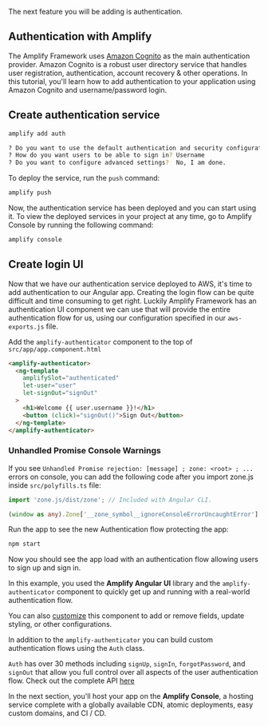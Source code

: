 The next feature you will be adding is authentication.

## Authentication with Amplify

The Amplify Framework uses [Amazon Cognito](https://aws.amazon.com/cognito/) as the main authentication provider. Amazon Cognito is a robust user directory service that handles user registration, authentication, account recovery & other operations. In this tutorial, you'll learn how to add authentication to your application using Amazon Cognito and username/password login.

## Create authentication service

```bash
amplify add auth

? Do you want to use the default authentication and security configuration? Default configuration
? How do you want users to be able to sign in? Username
? Do you want to configure advanced settings?  No, I am done.
```

To deploy the service, run the `push` command:

```bash
amplify push
```

Now, the authentication service has been deployed and you can start using it. To view the deployed services in your project at any time, go to Amplify Console by running the following command:

```bash
amplify console
```

## Create login UI

Now that we have our authentication service deployed to AWS, it's time to add authentication to our Angular app. Creating the login flow can be quite difficult and time consuming to get right. Luckily Amplify Framework has an authentication UI component we can use that will provide the entire authentication flow for us, using our configuration specified in our `aws-exports.js` file.

Add the `amplify-authenticator` component to the top of `src/app/app.component.html`

```html
<amplify-authenticator>
  <ng-template
    amplifySlot="authenticated"
    let-user="user"
    let-signOut="signOut"
  >
    <h1>Welcome {{ user.username }}!</h1>
    <button (click)="signOut()">Sign Out</button>
  </ng-template>
</amplify-authenticator>
```

### Unhandled Promise Console Warnings

If you see `Unhandled Promise rejection: [message] ; zone: <root> ; ...` errors on console, you can add the following code after you import zone.js inside `src/polyfills.ts` file:

```ts
import 'zone.js/dist/zone'; // Included with Angular CLI.

(window as any).Zone['__zone_symbol__ignoreConsoleErrorUncaughtError'] = true;
```

Run the app to see the new Authentication flow protecting the app:

```bash
npm start
```

Now you should see the app load with an authentication flow allowing users to sign up and sign in.

In this example, you used the **Amplify Angular UI** library and the `amplify-authenticator` component to quickly get up and running with a real-world authentication flow.

You can also [customize](https://ui.docs.amplify.aws/angular/components/authenticator/customization) this component to add or remove fields, update styling, or other configurations.

In addition to the `amplify-authenticator` you can build custom authentication flows using the `Auth` class.

`Auth` has over 30 methods including `signUp`, `signIn`, `forgotPassword`, and `signOut` that allow you full control over all aspects of the user authentication flow. Check out the complete API [here](https://aws-amplify.github.io/amplify-js/api/classes/authclass.html)

In the next section, you'll host your app on the **Amplify Console**, a hosting service complete with a globally available CDN, atomic deployments, easy custom domains, and CI / CD.
